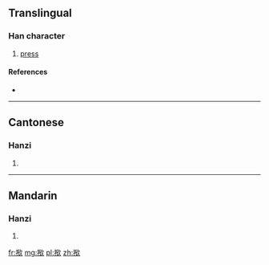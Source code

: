 {{also|撳}}
==Translingual==

===Han character===
{{Han char|rn=64|rad=手|as=09|sn=12|four=|canj=手金弓人 (QCNO), X手金弓人 (XQCNO)|ids=⿲[[扌]][[钅]][[欠]]}}

# [[press]]

====References====
* {{Han ref|kx=0445.341|hdz=31918.040|uh=63FF|ud=25599}}

----

==Cantonese==

===Hanzi===
{{yue-hanzi|jyut=gam<sup>6</sup>|y=gam<sup>6</sup>|tra=撳}}

# {{defn|lang=yue|sort=手09}}

----

==Mandarin==

===Hanzi===
{{cmn-hanzi|tra=撳|pin=[[qìn]] ([[qin4]])|wg=ch'in<sup>4</sup>}}

# {{defn|lang=cmn|sort=手09}}

[[fr:揿]]
[[mg:揿]]
[[pl:揿]]
[[zh:揿]]
